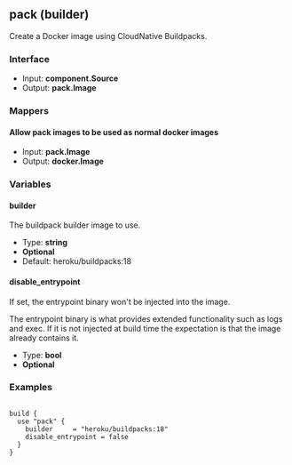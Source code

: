 ## pack (builder)

Create a Docker image using CloudNative Buildpacks.

### Interface

- Input: **component.Source**
- Output: **pack.Image**

### Mappers

#### Allow pack images to be used as normal docker images

- Input: **pack.Image**
- Output: **docker.Image**

### Variables

#### builder

The buildpack builder image to use.

- Type: **string**
- **Optional**
- Default: heroku/buildpacks:18

#### disable_entrypoint

If set, the entrypoint binary won't be injected into the image.

The entrypoint binary is what provides extended functionality such as logs and exec. If it is not injected at build time the expectation is that the image already contains it.

- Type: **bool**
- **Optional**

### Examples

```

build {
  use "pack" {
	builder     = "heroku/buildpacks:18"
	disable_entrypoint = false
  }
}

```
